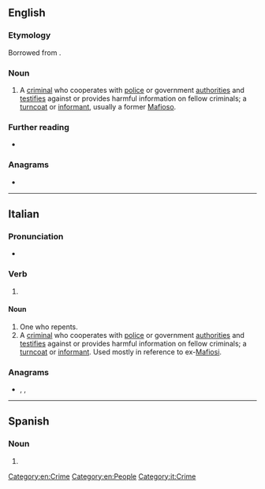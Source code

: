 ==English==

===Etymology===
Borrowed from {{bor|en|it|pentito|gloss=repentant}}.

===Noun===
{{en-noun|pentiti}}

# A [[criminal]] who cooperates with [[police]] or government [[authorities]] and [[testifies]] against or provides harmful information on fellow criminals; a [[turncoat]] or [[informant]], usually a former [[Mafioso]].

===Further reading===
* {{pedia}}

===Anagrams===
* {{anagrams|en|in petto|neti pot}}

[[Category:en:Crime]]
[[Category:en:People]]

----

==Italian==

===Pronunciation===
* {{rhymes|ito|lang=it}}

===Verb===
{{it-pp|pentit}}

# {{past participle of|pentirsi|lang=it|nocat=1}}

====Noun====
{{it-noun|m}}

# One who repents.
# A [[criminal]] who cooperates with [[police]] or government [[authorities]] and [[testifies]] against or provides harmful information on fellow criminals; a [[turncoat]] or [[informant]]. Used mostly in reference to ex-[[Mafiosi]].

===Anagrams===
* {{l|it|pettino}}, {{l|it|pettinò}}, {{l|it|potenti}}

[[Category:it:Crime]]

----

==Spanish==

===Noun===
{{es-noun|m}}

# {{l|en|pentito}}
